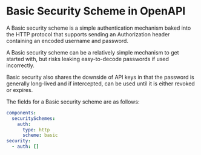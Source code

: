 # Basic Security Scheme in OpenAPI


A Basic security scheme is a simple authentication mechanism baked into the HTTP protocol that supports sending an Authorization header containing an encoded username and password.

A Basic security scheme can be a relatively simple mechanism to get started with, but risks leaking easy-to-decode passwords if used incorrectly.

Basic security also shares the downside of API keys in that the password is generally long-lived and if intercepted, can be used until it is either revoked or expires.

The fields for a Basic security scheme are as follows:

<Table
  data={[
    { field: "`type`", type: "String", required: "✅", description: "`http`" },
    { field: "`description`", type: "String", required: "", description: "Human-readable information. This may contain [CommonMark syntax](https://spec.commonmark.org/) to provide a rich description." },
    { field: "`scheme`", type: "String", required: "✅", description: "`basic`" },
    { field: "`x-*`", type: "[Extensions](/openapi/extensions)", required: "", description: "Any number of extension fields can be added to the security scheme object to be used by tooling and vendors." }
  ]}
  columns={[
    { key: "field", header: "Field" },
    { key: "type", header: "Type" },
    { key: "required", header: "Required" },
    { key: "description", header: "Description" }
  ]}
/>

```yaml
components:
  securitySchemes:
    auth:
      type: http
      scheme: basic
security:
  - auth: []
```
